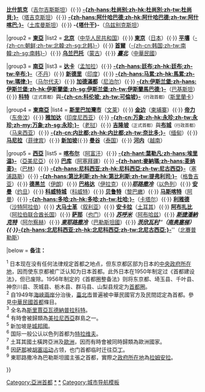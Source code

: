 <noinclude>{{noteTA
|G1 = 地名
}}</noinclude>{{Navbox
|name   = 亞洲首都
|title  = [[亚洲]][[首都]]
|above  = '''''粗斜體'''''为[[未被普遍承认的国家列表|未被国际普遍承认国家]]的首都或未被国际普遍承认的首都。
|state = collapsed
|groupstyle = width: 10%;
|belowstyle = text-align: left;

|group1 = '''[[中亚]]'''
|list1 = '''[[努尔-苏丹]]'''（[[哈萨克斯坦]]）{{·}} '''[[比什凯克]]'''（[[吉尔吉斯斯坦]]）{{·}} '''[[杜尚别|-{zh-hans:杜尚别;zh-hk:杜尚別;zh-tw:杜尚貝;}-]]'''（[[塔吉克斯坦]]）{{·}} '''[[阿什哈巴德|-{zh-hans:阿什哈巴德;zh-hk:阿什哈巴德;zh-tw:阿什喀巴;}-]]'''（[[土库曼斯坦]]）{{·}} '''-{[[塔什干]]}-'''（[[乌兹别克斯坦]]）

|group2 = '''[[東亞]]'''
|list2 = '''[[北京市|北京]]'''（[[中华人民共和国]]）{{·}} '''[[東京都|東京]]'''{{smallsup|1}}（[[日本]]）{{·}} '''[[平壤市|平壤]]'''（[[朝鲜民主主义人民共和国|-{zh-cn:朝鲜;zh-tw:北韓;zh-sg:北韩}-]]）{{·}} '''[[首爾特別市|首爾]]'''（[[大韩民国|-{zh-cn:韩国;zh-tw:南韓;zh-sg:南韩}-]]）{{·}} '''[[乌兰巴托]]'''（[[蒙古国|蒙古]]）{{·}} '''''[[臺北市|臺北]]'''''{{smallsup|2}}（[[中華民國]]）

|group3 = '''[[南亞]]'''
|list3 = '''[[达卡]]'''（[[孟加拉国|孟加拉]]）{{·}} '''[[廷布|-{zh-hans:廷布;zh-hk:廷布;zh-tw:辛布;}-]]'''（[[不丹]]）{{·}} '''[[新德里]]'''（[[印度]]）{{·}} '''[[馬累|-{zh-hans:马累;zh-hk:馬累;zh-tw:瑪律;}-]]'''（[[马尔代夫]]）{{·}} '''[[加德滿都]]'''（[[尼泊尔]]）{{·}} '''[[伊斯兰堡|-{zh:伊斯兰堡;zh-hans:伊斯兰堡;zh-hk:伊斯蘭堡;zh-sg:伊斯兰堡;zh-tw:伊斯蘭馬巴德;}-]]'''（[[巴基斯坦]]）{{·}} '''[[斯里賈亞瓦德納普拉科特|科特]]'''{{smallsup|3}}<span style="font-size:smaller;">（正式首都）</span>與'''[[可倫坡|-{zh-cn:科伦坡; zh-tw:可倫坡}-]]'''<span style="font-size:smaller;">（行政首都）</span>（[[斯里蘭卡]]）

|group4 = '''[[東南亞]]'''
|list4 = '''[[斯里巴加灣市]]'''（[[汶莱|文莱]]）{{·}} '''[[金边]]'''（[[柬埔寨]]）{{·}} '''[[帝力]]'''（[[东帝汶]]）{{smallsup|4}}{{·}} '''[[雅加达]]'''（[[印度尼西亚]]）{{·}} '''[[永珍|-{zh-cn:万象;zh-hk:永珍;zh-tw:永珍;zh-my:万象;zh-sg:永珍;}-]]'''（[[老挝]]）{{·}} '''[[吉隆坡]]'''<span style="font-size:smaller;">（正式首都）</span>與'''[[布城]]'''<span style="font-size:smaller;">（行政首都）</span> （[[马来西亚]]）{{·}} '''[[奈比多|-{zh-cn:内比都;zh-hk:内比都;zh-tw:奈比多;}-]]'''（[[缅甸]]）{{·}} '''[[马尼拉]]'''（[[菲律宾]]）{{·}} '''[[新加坡]]{{smallsup|5}}'''{{·}} '''[[曼谷]]'''（[[泰国]]）{{·}} '''[[河内]]'''（[[越南]]）

|group5 = '''[[西亞]]'''
|list5 = '''[[喀布尔]]'''（[[阿富汗]]）{{·}} '''[[葉里溫|-{zh-hant:葉勒凡;zh-hans:埃里温}-]]'''（[[亞美尼亞]]）{{·}} '''[[巴库]]'''（[[阿塞拜疆]]）{{·}} '''[[麦纳麦|-{zh-hant:麥納瑪;zh-hans:麦纳麦}-]]'''（[[巴林]]）{{·}} '''[[尼科西亚|-{zh-hans:尼科西亚;zh-hk:尼科西亞;zh-tw:尼古西亞}-]]'''（[[賽普勒斯|塞浦路斯]]）{{·}} '''[[第比利斯|-{zh-hans:第比利斯;zh-hk:第比利斯;zh-tw:提弗利司;}-]]'''（[[格鲁吉亚]]）{{·}} '''[[德黑兰]]'''（[[伊朗]]）{{·}} '''[[巴格达]]'''（[[伊拉克]]）{{·}}'''''[[耶路撒冷]]'''''{{smallsup|6}}（[[以色列]]）{{·}} '''[[安曼]]'''（[[约旦]]）{{·}} '''[[科威特城]]'''（[[科威特]]）{{·}} '''[[贝鲁特]]'''（[[黎巴嫩]]）{{·}} '''[[马斯喀特]]'''（[[阿曼]]）{{·}} '''[[多哈|-{zh-hans:多哈;zh-hk:多哈;zh-tw:杜哈;}-]]'''（[[卡塔尔]]）{{·}} '''[[利雅德]]'''（[[沙特阿拉伯]]）{{·}} '''[[大马士革]]'''（[[叙利亚]]）{{·}} '''[[安卡拉]]'''（[[土耳其]]）{{smallsup|7}}{{·}} '''[[阿布扎比]]'''（[[阿拉伯联合酋长国]]）{{·}} '''[[萨那]]'''{{smallsup|8}}（[[也门]]）{{·}} '''''[[苏呼米]]'''''（[[阿布哈兹]]）{{·}} '''''[[斯捷潘納克特]]'''''（[[阿尔察赫共和国|阿尔察赫]]）{{·}} '''''[[東耶路撒冷]]'''''{{smallsup|9}}（[[巴勒斯坦國]]）{{·}} '''''[[茨欣瓦利]]'''''（[[南奥塞梯]]）{{·}} '''''[[北尼科西亚|-{zh-hans:北尼科西亚;zh-hk:北尼科西亞;zh-tw:北尼古西亞;}-]]'''''（[[北賽普勒斯]]）
<!-- | group6 = '''[[有限承认国家列表|未被国际普遍承认国家]]'''
|list6 = '''[[臺北市|臺北]]'''（[[中華民國]]）{{smallsup|2}}{{·}} '''[[苏呼米]]'''（[[阿布哈兹]]）{{·}} '''[[斯捷潘納克特]]'''（[[阿尔察赫共和国|阿尔察赫]]）{{·}} '''[[特拉维夫]]'''（[[巴勒斯坦國]]）{{·}} '''[[茨欣瓦利]]'''（[[南奥塞梯]]）{{·}} '''[[北尼科西亚|-{zh-hans:北尼科西亚;zh-hk:北尼科西亞;zh-tw:北尼古西亞;}-]]'''（[[北賽普勒斯]]） -->

|below = '''备注：'''<br><div><sup>1</sup>&nbsp;日本现在没有任何法律规定首都之地点，但东京都区部为日本的[[中央政府所在地]]，因而使东京都被广泛认知为日本首都。此外日本在1950年制定过《首都建设法》，但已废除。1956年制定的《首都圈整备法》则将东京都、埼玉县、千叶县、神奈川县、茨城县、栃木县、群马县、山梨县规定为[[首都圈 (日本)|首都圈]]。<br/>
<sup>2</sup>&nbsp;自1949年[[海峽兩岸關係|海峽兩岸]]分治後，[[臺北市]]普遍被中華民國官方及民間認定為首都。參見[[中華民國首都]]條目。<br/>
<sup>3</sup>&nbsp;全名為[[斯里賈亞瓦德納普拉科特]]。<br/>
<sup>4</sup>&nbsp;有時會被歸類為[[美拉尼西亞]]群島之一。<br/>
<sup>5</sup>&nbsp;新加坡是[[城邦國]]。<br/>
<sup>6</sup>&nbsp;国际一般公认以色列首都为[[特拉维夫]]。<br/>
<sup>7</sup>&nbsp;土耳其國土橫跨亞洲及[[歐洲]]，因而有時會被同時歸類為歐洲國家。<br/>
<sup>8</sup>&nbsp;因[[萨那]]被[[胡塞运动]]占领，也门首都临时迁往[[亞丁]]。<br/>
<sup>9</sup>&nbsp;東耶路撒冷為巴勒斯坦國主張之首都，實際之[[巴勒斯坦民族权力机构|政府所在地]]為[[拉姆安拉]]。<br/>
</div>
}}<includeonly>[[Category:亞洲首都]]</includeonly><noinclude>
[[Category:亞洲首都|*]]
[[Category:亞洲模板|*]]
[[Category:城市导航模板]]
</noinclude>